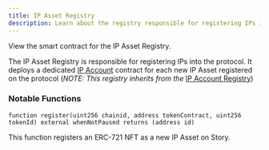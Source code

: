 ```yaml
---
title: IP Asset Registry
description: Learn about the registry responsible for registering IPs into the Story Protocol
---
```


<CardGroup cols={1}>
  <Card
    title="IPAssetRegistry.sol"
    href="https://github.com/storyprotocol/protocol-core-v1/blob/main/contracts/registries/IPAssetRegistry.sol"
    icon="scroll"
    color="#ccb092"
  >
    View the smart contract for the IP Asset Registry.
  </Card>
</CardGroup>

The IP Asset Registry is responsible for registering IPs into the protocol. It deploys a dedicated [IP Account](/concepts/ip-asset/ip-account) contract for each new IP Asset registered on the protocol (_NOTE: This registry inherits from the_ [IP Account Registry](https://github.com/storyprotocol/protocol-core-v1/blob/main/contracts/registries/IPAccountRegistry.sol))

### Notable Functions

```solidity
function register(uint256 chainid, address tokenContract, uint256 tokenId) external whenNotPaused returns (address id)
```

This function registers an ERC-721 NFT as a new IP Asset on Story.
